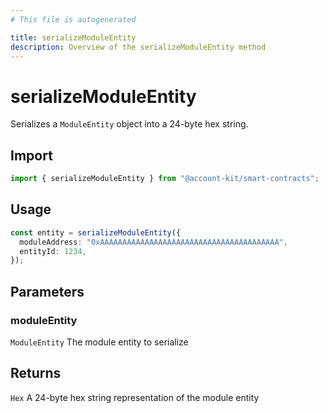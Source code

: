 ```yaml
---
# This file is autogenerated

title: serializeModuleEntity
description: Overview of the serializeModuleEntity method
---
```


# serializeModuleEntity

Serializes a `ModuleEntity` object into a 24-byte hex string.

## Import

```ts
import { serializeModuleEntity } from "@account-kit/smart-contracts";
```

## Usage

```ts
const entity = serializeModuleEntity({
  moduleAddress: "0xAAAAAAAAAAAAAAAAAAAAAAAAAAAAAAAAAAAAAAAA",
  entityId: 1234,
});
```

## Parameters

### moduleEntity

`ModuleEntity`
The module entity to serialize

## Returns

`Hex`
A 24-byte hex string representation of the module entity
